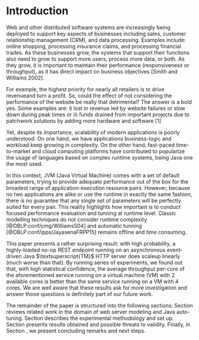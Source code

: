 # Introduction {#sec:intro}

Web and other distributed software systems are increasingly being deployed to
support key aspects of businesses including sales, customer relationship management
(CRM), and data processing. Examples include: online shopping, processing insurance
claims, and processing financial trades. As these businesses grow, the systems
that support their functions also need to grow to support more users, process
more data, or both. As they grow, it is important to maintain their performance
(responsiveness or throughput), as it has direct impact on business objectives
[Smith and Williams 2002]. 

For example, the highest priority for nearly all retailers is to drive revenueand
turn a profit. So, could the effect of not considering the performance of the
website be really that detrimental? The answer is a bold yes. Some examples are:
i) lost in revenue led by website failures or slow down during peak times or ii)
funds drained from important projects due to patchwork solutions by adding more
hardware and software [1]

Yet, despite its importance, scalability of modern applications is poorly
understood. On one hand, we have applications business-logic and workload keep growing in complexity.
On the other hand, fast-paced time-to-market and cloud
computing platforms have contributed to popularize the usage of languages based
on complex runtime systems, being Java \textsuperscript{TM} one the most used.

In this context, JVM (Java Virtual Machine) comes with a set of default parameters,
trying to provide adequate performance out of the box for the broadest range of
application-execution resource pairs. However, because no two applications are alike or use the runtime in exactly the
same fashion, there is no guarantee that any single set of parameters will be
perfectly suited for every pair. This reality highlights how important is to
conduct focused performance evaluation and tunning at runtime level. Classic
modelling techniques do not consider runtime complexity [@DBLP:conf/cmg/WilliamsS04] and 
automatic tunning [@DBLP:conf/ipps/JayasenaFRPP15] remains offline and time consuming.

This paper presents a rather surprising result: with high probability, a highly-loaded
no-op REST endpoint running on an asynchronous event-driven Java $\textsuperscript{TM}$
HTTP server does scaleup linearly (much worse than that). By running series of
experiments, we found out that, with high statistical confidence, the
average throughput per-core of the aforementioned service running on a virtual
machine (VM) with 2 available cores is better than the same service running on a VM
with 4 cores. We are well aware that these results ask for more investigation and
answer those questions is definitely part of our future work.

The remainder of the paper is structured into the following sections: Section \ref{sec:rel}
reviews related work in the domain of web server modeling and Java \textsuperscript{TM} auto-tuning.
Section \ref{sec:met} describes the experimental methodology and set up. Section
\ref{sec:results} presents results obtained and possible threats to validity.
Finally, in Section \ref{sec:conc}, we present concluding remarks and next steps.
